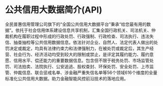 # 公共信用大数据简介(API)

全民普惠信用管理公司旗下的“全国公共信用大数据平台”秉承“给您最有用的数据”。依托于社会信用体系建设信息共享机制，汇集全国行政机关、司法机关、仲裁机构在履职过程中形成的行政处罚、行政强制、行政检查、司法执行、违法失信、抽查抽检等公共信用数据信息。依法针对企业、自然人、法定代表人做出的处罚决定或裁定，均具有法律约束力和法律强制力，在被处罚或裁定后，其生产经营、社会行为、经济活动均受到较大的限制或禁止，是评定其履约能力、履约意愿、信用水平、偿还能力的重要数据信息。包含但不限于税务处罚、市场监管处罚、司法拍卖、法院执行、公安追逃、股权查封、环保处罚、安全处罚、上市监管、仲裁信息、联合惩戒名单、涉金融严重失信名单等56个领域616个维度的全量标准化公共信用大数据。助力金融智能风控前沿技术的落地应用。
